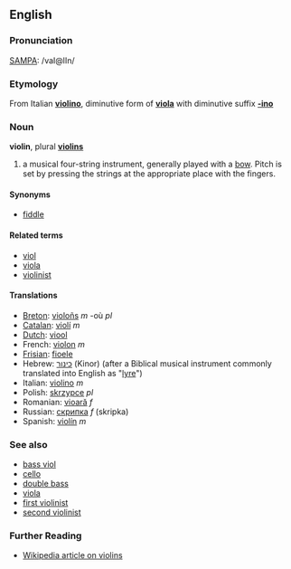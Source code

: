 ==English==
===Pronunciation===
[[SAMPA]]: /vaI@lIn/

===Etymology===
From Italian '''[[violino]]''', diminutive form of '''[[viola]]''' with diminutive suffix '''[[-ino]]'''

===Noun===
'''violin''', plural '''[[violins]]'''

#a musical four-string instrument, generally played with a [[bow]]. Pitch is set by pressing the strings at the appropriate place with the fingers.  

====Synonyms====
*[[fiddle]]

====Related terms====
*[[viol]]
*[[viola]]
*[[violinist]]

====Translations====
*[[Breton]]: [[violoñs]] ''m'' -où ''pl''
*[[Catalan]]: [[violí]] ''m''
*[[Dutch]]: [[viool]]
*French: [[violon]] ''m''
*[[Frisian]]: [[fioele]]
*Hebrew: [[כינור]] (Kinor) (after a Biblical musical instrument commonly translated into English as "[[lyre]]")
*Italian: [[violino]] ''m''
*Polish: [[skrzypce]] ''pl''
*Romanian: [[vioară]] ''f''
*Russian: [[скрипка]] ''f'' (skripka)
*Spanish: [[violín]] ''m''

===See also===
*[[bass viol]]
*[[cello]]
*[[double bass]]
*[[viola]]
*[[first violinist]]
*[[second violinist]]

===Further Reading===
*[http://en.wikipedia.org/wiki/Violin Wikipedia article on violins]